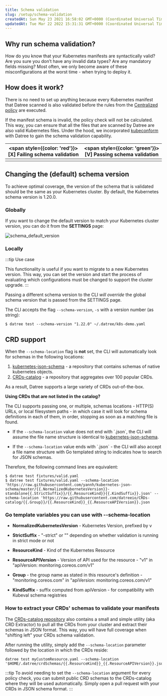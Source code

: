 ```yaml
---
title: Schema validation
slug: /setup/schema-validation
createdAt: Sun May 23 2021 16:58:02 GMT+0000 (Coordinated Universal Time)
updatedAt: Tue Mar 22 2022 15:31:31 GMT+0000 (Coordinated Universal Time)
---
```


## Why run schema validation?

How do you know that your Kubernetes manifests are syntactically valid? Are you sure you don’t have any invalid data types? Are any mandatory fields missing? Most often, we only become aware of these misconfigurations at the worst time - when trying to deploy it.&#x20;

## How does it work?

There is no need to set up anything because every Kubernetes manifest that Datree scanned is also validated before the rules from the [Centralized policy](/setup/centralized-policy) are executed. &#x20;

If the manifest schema is invalid, the policy check will not be calculated. This way, you can ensure that all the files that are scanned by Datree are also valid Kubernetes files. Under the hood, we incorporated [kubeconform](https://github.com/yannh/kubeconform) with Datree to gain the schema validation capability.

| <span style={{color: 'red'}}>[X]</span> **Failing schema validation** | <span style={{color: 'green'}}>[V]</span> **Passing schema validation** |
| :------------------------------------------------------------------:  | :--------------------------------------------------------------------:  |
| <img src='/img/setup/schema-validation/1.png' alt='' />               | <img src='/img/setup/schema-validation/2.png' alt='' />                 |

## Changing the (default) schema version

To achieve optimal coverage, the version of the schema that is validated should be the same as your Kubernetes cluster. By default, the Kubernetes schema version is 1.20.0.&#x20;

### Globally

If you want to change the default version to match your Kubernetes cluster version, you can do it from the **SETTINGS** page:

![schema_default_version](/img/setup/schema-validation/3.png)

### Locally

:::tip Use case

This functionality is useful if you want to migrate to a new Kubernetes version. This way, you can set the version and start the process of evaluating which configurations must be changed to support the cluster upgrade.
:::

Passing a different schema version to the CLI _will override_ the global schema version that is passed from the SETTINGS page.&#x20;

The CLI accepts the flag `--schema-version`, `-s` with a version number (as string):

```terminal
$ datree test --schema-version "1.22.0" ~/.datree/k8s-demo.yaml
```

## CRD support

When the `--schema-location` flag is **not** set, the CLI will automatically look for schemas in the following locations:  
1. [kubernetes-json-schema](https://github.com/yannh/kubernetes-json-schema) - a repository that contains schemas of native kubernetes objects.
2. [CRDs-catalog](https://github.com/datreeio/crds-catalog) - a repository that aggregates over 100 popular CRDs.  

As a result, Datree supports a large variety of CRDs out-of-the-box.  

**Using CRDs that are not listed in the catalog?** 

The CLI supports passing one, or multiple, schemas locations - HTTP(S) URLs, or local filesystem paths - in which case it will look for schema definitions in each of them, in order, stopping as soon as a matching file is found.

- If the `--schema-location` value does not end with \`.json\`, the CLI will assume the file name structure is identical to [kubernetes-json-schema](https://github.com/yannh/kubernetes-json-schema).

- If the `--schema-location` value ends with \`.json\` - the CLI will also accept a file name structure with Go templated string to indicates how to search for JSON schemas.

Therefore, the following command lines are equivalent:

```terminal
$ datree test fixtures/valid.yaml
$ datree test fixtures/valid.yaml --schema-location 'https://raw.githubusercontent.com/yannh/kubernetes-json-schema/master/{{.NormalizedKubernetesVersion}}-standalone{{.StrictSuffix}}/{{.ResourceKind}}{{.KindSuffix}}.json' --schema-location 'https://raw.githubusercontent.com/datreeio/CRDs-catalog/{{.Group}}/{{.ResourceKind}}_{{.ResourceAPIVersion}}.json
```

### Go template variables you can use with --schema-location

- **NormalizedKubernetesVersion** - Kubernetes Version, prefixed by v

- **StrictSuffix** - "-strict" or "" depending on whether validation is running in strict mode or not

- **ResourceKind** - Kind of the Kubernetes Resource

- **ResourceAPIVersion** - Version of API used for the resource - "v1" in "apiVersion: monitoring.coreos.com/v1"

- **Group** - the group name as stated in this resource's definition - "monitoring.coreos.com" in "apiVersion: monitoring.coreos.com/v1"

- **KindSuffix** - suffix computed from apiVersion - for compatibility with Kubeval schema registries

### How to extract your CRDs' schemas to validate your manifests

The [CRDs-catalog repository](https://github.com/datreeio/CRDs-catalog#crd-extractor) also contains a small and simple utility (aka CRD Extractor) to pull all the CRDs from your cluster and extract their schemas in JSON format. This way, you will have full coverage when "shifting left" your CRDs schema validation. 

After running the utility, simply add the `--schema-location` parameter followed by the location in which the CRDs reside:
```
datree test myCustomResource.yaml --schema-location '$HOME/.datree/crdSchemas/{{.ResourceKind}}_{{.ResourceAPIVersion}}.json'
```

:::tip
To avoid needing to set the `--schema-location` argument for every policy check, you can submit public CRD schemas to the CRDs-catalog where they will be used automatically. Simply open a pull request with your CRDs in JSON schema format.
:::
